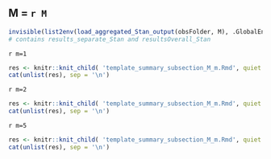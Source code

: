 ## M =  `r M`

```r
invisible(list2env(load_aggregated_Stan_output(obsFolder, M), .GlobalEnv))
# contains results_separate_Stan and resultsOverall_Stan

```

`r m=1`
```r
res <- knitr::knit_child( 'template_summary_subsection_M_m.Rmd', quiet = TRUE)
cat(unlist(res), sep = '\n')
```

\newpage
`r m=2`
```r
res <- knitr::knit_child( 'template_summary_subsection_M_m.Rmd', quiet = TRUE)
cat(unlist(res), sep = '\n')
```

\newpage
`r m=5`
```r
res <- knitr::knit_child( 'template_summary_subsection_M_m.Rmd', quiet = TRUE)
cat(unlist(res), sep = '\n')
```
